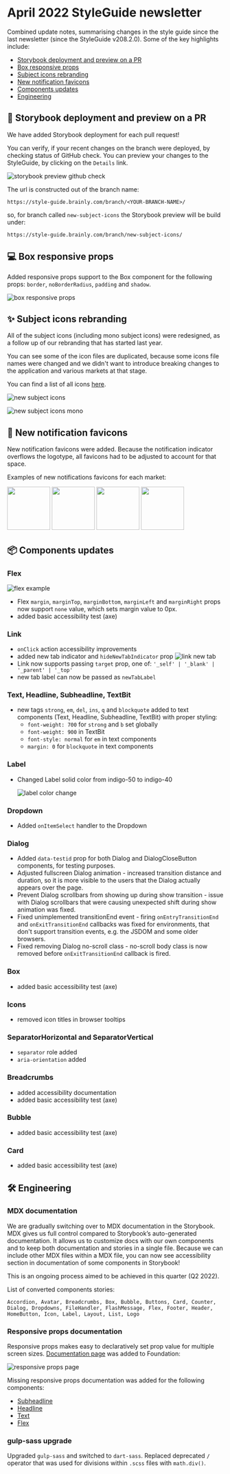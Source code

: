 # April 2022 StyleGuide newsletter

Combined update notes, summarising changes in the style guide since the last newsletter (since the StyleGuide v208.2.0). Some of the key highlights include:

- [Storybook deployment and preview on a PR](#-storybook-deployment-and-preview-on-a-PR)
- [Box responsive props](#-box-responsive-props)
- [Subject icons rebranding](#-subject-icons-rebranding)
- [New notification favicons](#-new-notification-favicons)
- [Components updates](#-components-updates)
- [Engineering](#-engineering)

## 🚀 Storybook deployment and preview on a PR

We have added Storybook deployment for each pull request!

You can verify, if your recent changes on the branch were deployed, by checking status of GitHub check. You can preview your changes to the StyleGuide, by clicking on the `Details` link.

![storybook preview github check](./assets/2022-april/storybook-preview-gh-check.png)

The url is constructed out of the branch name:

```
https://style-guide.brainly.com/branch/<YOUR-BRANCH-NAME>/
```

so, for branch called `new-subject-icons` the Storybook preview will be build under:

```
https://style-guide.brainly.com/branch/new-subject-icons/
```

## 💻 Box responsive props

Added responsive props support to the Box component for the following props: `border`, `noBorderRadius`, `padding` and `shadow`.

![box responsive props](./assets/2022-april/box-responsive-props.png)

## ✨ Subject icons rebranding

All of the subject icons (including mono subject icons) were redesigned, as a follow up of our rebranding that has started last year.

You can see some of the icon files are duplicated, because some icons file names were changed and we didn't want to introduce breaking changes to the application and various markets at that stage.

You can find a list of all icons [here](https://style-guide.brainly.com/?path=/story/components-subjecticon--types).

![new subject icons](./assets/2022-april/subject-icons.png)

![new subject icons mono](./assets/2022-april/subject-icons-mono.png)

## 🔔 New notification favicons

New notification favicons were added. Because the notification indicator overflows the logotype, all favicons had to be adjusted to account for that space.

Examples of new notifications favicons for each market:

<p float="left">
  <img src="./assets/2022-april/favicon-brainly.png" width="100px" />
  <img src="./assets/2022-april/favicon-eodev.png" width="100px" />
  <img src="./assets/2022-april/favicon-znanija.png" width="100px" />
  <img src="./assets/2022-april/favicon-nosdevoirs.png" width="100px" />
</p>

## 📦 Components updates

### Flex

![flex example](./assets/2022-april/flex-example.png)

- Flex `margin`, `marginTop`, `marginBottom`, `marginLeft` and `marginRight` props now support `none` value, which sets margin value to 0px.
- added basic accessibility test (axe)

### Link

- `onClick` action accessibility improvements
- added new tab indicator and `hideNewTabIndicator` prop
  ![link new tab](./assets/2022-april/link-new-tab.png)
- Link now supports passing `target` prop, one of: `'_self' | '_blank' | '_parent' | '_top'`
- new tab label can now be passed as `newTabLabel`

### Text, Headline, Subheadline, TextBit

- new tags `strong`, `em`, `del`, `ins`, `q` and `blockquote` added to text components (Text, Headline, Subheadline, TextBit) with proper styling:
  - `font-weight: 700` for `strong` and `b` set globally
  - `font-weight: 900` in TextBit
  - `font-style: normal` for `em` in text components
  - `margin: 0` for `blockquote` in text components

### Label

- Changed Label solid color from indigo-50 to indigo-40

  ![label color change](./assets/2022-april/label-color-change.png)

### Dropdown

- Added `onItemSelect` handler to the Dropdown

### Dialog

- Added `data-testid` prop for both Dialog and DialogCloseButton components, for testing purposes.
- Adjusted fullscreen Dialog animation - increased transition distance and duration, so it is more visible to the users that the Dialog actually appears over the page.
- Prevent Dialog scrollbars from showing up during show transition - issue with Dialog scrollbars that were causing unexpected shift during show animation was fixed.
- Fixed unimplemented transitionEnd event - firing `onEntryTransitionEnd` and `onExitTransitionEnd` callbacks was fixed for environments, that don't support transition events, e.g. the JSDOM and some older browsers.
- Fixed removing Dialog no-scroll class - no-scroll body class is now removed before `onExitTransitionEnd` callback is fired.

### Box

- added basic accessibility test (axe)

### Icons

- removed icon titles in browser tooltips

### SeparatorHorizontal and SeparatorVertical

- `separator` role added
- `aria-orientation` added

### Breadcrumbs

- added accessibility documentation
- added basic accessibility test (axe)

### Bubble

- added basic accessibility test (axe)

### Card

- added basic accessibility test (axe)

## 🛠 Engineering

### MDX documentation

We are gradually switching over to MDX documentation in the Storybook.
MDX gives us full control compared to Storybook’s auto-generated documentation. It allows us to customize docs with our own components and to keep both documentation and stories in a single file. Because we can include other MDX files within a MDX file, you can now see accessibility section in documentation of some components in Storybook!

This is an ongoing process aimed to be achieved in this quarter (Q2 2022).

List of converted components stories:

`Accordion, Avatar, Breadcrumbs, Box, Bubble, Buttons, Card, Counter, Dialog, Dropdowns, FileHandler, FlashMessage, Flex, Footer, Header, HomeButton, Icon, Label, Layout, List, Logo`

### Responsive props documentation

Responsive props makes easy to declaratively set prop value for multiple screen sizes. [Documentation page](https://style-guide.brainly.com/?path=/docs/foundation-%E2%9C%A8-responsive-props--page) was added to Foundation:

![responsive props page](./assets/2022-april/responsive-props-page.png)

Missing responsive props documentation was added for the following components:

- [Subheadline](https://style-guide.brainly.com/?path=/docs/components-subheadline--default-story#responsive-props)
- [Headline](https://style-guide.brainly.com/?path=/docs/components-headline--default-story#responsive-props)
- [Text](https://style-guide.brainly.com/?path=/docs/components-text--default-story#responsive-props)
- [Flex](https://style-guide.brainly.com/?path=/docs/components-flex--default-story#responsive-props)

### gulp-sass upgrade

Upgraded `gulp-sass` and switched to `dart-sass`. Replaced deprecated `/` operator that was used for divisions within `.scss` files with `math.div()`.
